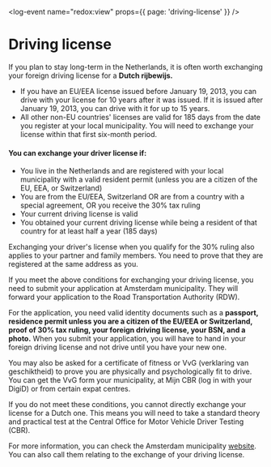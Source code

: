 <log-event name="redox:view" props={{ page: 'driving-license' }} />

# Driving license
If you plan to stay long-term in the Netherlands, it is often worth exchanging your foreign driving license for a **Dutch rijbewijs.** 

- If you have an EU/EEA license issued before January 19, 2013, you can drive with your license for 10 years after it was issued. If it is issued after January 19, 2013, you can drive with it for up to 15 years.
- All other non-EU countries' licenses are valid for 185 days from the date you register at your local municipality. You will need to exchange your license within that first six-month period.

#### You can exchange your driver license if:

- You live in the Netherlands and are registered with your local municipality with a valid resident permit (unless you are a citizen of the EU, EEA, or Switzerland) 
- You are from the EU/EEA, Switzerland OR are from a country with a special agreement, OR you receive the 30% tax ruling
- Your current driving license is valid
- You obtained your current driving license while being a resident of that country for at least half a year (185 days)

<callout>
  Exchanging your driver's license when you qualify for the 30% ruling also applies to your partner and family members. You need to prove that they are registered at the same address as you.
</callout> 

If you meet the above conditions for exchanging your driving license, you need to submit your application at Amsterdam municipality. They will forward your application to the Road Transportation Authority (RDW). 

For the application, you need valid identity documents such as a **passport, residence permit unless you are a citizen of the EU/EEA or Switzerland, proof of 30% tax ruling, your foreign driving license, your BSN, and a photo.** When you submit your application, you will have to hand in your foreign driving license and not drive until you have your new one. 

You may also be asked for a certificate of fitness or VvG (verklaring van geschiktheid) to prove you are physically and psychologically fit to drive. You can get the VvG form your municipality, at Mijn CBR (log in with your DigiD) or from certain expat centres. 

<callout>
  If you do not meet these conditions, you cannot directly exchange your license for a Dutch one. This means you will need to take a standard theory and practical test at the Central Office for Motor Vehicle Driver Testing (CBR).
</callout>

For more information, you can check the Amsterdam municipality [website](https://www.amsterdam.nl/en/civil-affairs/passport-id/exchange-foreign/). You can also call them relating to the exchange of your driving license.

<youtube id="MDNJ_p5RQYQ" />
